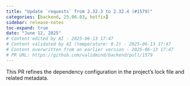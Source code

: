 ```yaml
---
title: "Update `requests` from 2.32.3 to 2.32.4 (#1579)"
categories: [backend, 25.06.03, hotfix]
sidebar: release-notes
toc-expand: true
date: "June 12, 2025"
# Content edited by AI - 2025-06-13 17:47
# Content validated by AI (temperature: 0.2) - 2025-06-13 17:47
# Content overwritten from an earlier version - 2025-06-13 17:47
# PR URL: https://github.com/validmind/backend/pull/1579
---
```


This PR refines the dependency configuration in the project's lock file and related metadata.

<!--- VALIDATION SUMMARY
Content Type: summary
Validation Status: PASSED
Attempts: 1
Validation Temperature: 0.2
Last Validation: 2025-06-13 17:46:47
Result: The edited content maintains the core information from the original content. There are no serious issues present, so it passes the quality check.

VALIDATION SUMMARY 2
Content Type: summary
Validation Status: PASSED
Attempts: 1
Validation Temperature: 0.2
Last Validation: 2025-06-13 17:46:47
Result: The edited content maintains the core information from the original content. There are no serious issues present, so it passes the quality check.

VALIDATION SUMMARY 3
Content Type: title
Validation Status: PASSED
Attempts: 1
Validation Temperature: 0.2
Last Validation: 2025-06-13 17:46:49
Result: The edited content is acceptable. The change from "Bump" to "Update" is a stylistic choice and does not affect the clarity or accuracy of the information. Therefore, it does not contain any serious issues.
--->
